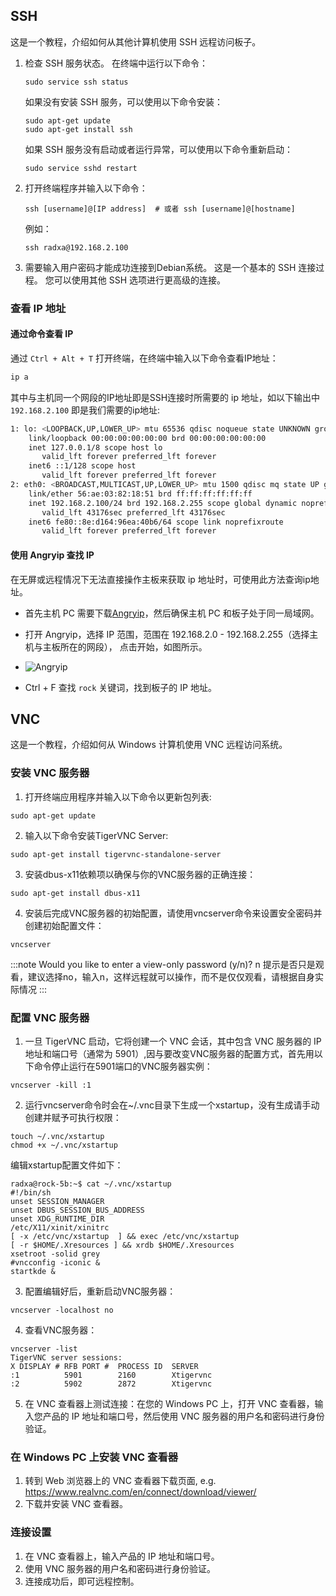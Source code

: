 ## SSH

这是一个教程，介绍如何从其他计算机使用 SSH 远程访问板子。

1.  检查 SSH 服务状态。 在终端中运行以下命令：

        sudo service ssh status

    如果没有安装 SSH 服务，可以使用以下命令安装：

        sudo apt-get update
        sudo apt-get install ssh

    如果 SSH 服务没有启动或者运行异常，可以使用以下命令重新启动：

        sudo service sshd restart

2.  打开终端程序并输入以下命令：

        ssh [username]@[IP address]  # 或者 ssh [username]@[hostname]

    例如：

        ssh radxa@192.168.2.100

3.  需要输入用户密码才能成功连接到Debian系统。
    这是一个基本的 SSH 连接过程。 您可以使用其他 SSH 选项进行更高级的连接。

### 查看 IP 地址

#### 通过命令查看 IP

通过 `Ctrl + Alt + T` 打开终端，在终端中输入以下命令查看IP地址：

```bash
ip a
```

其中与主机同一个网段的IP地址即是SSH连接时所需要的 ip 地址，如以下输出中 `192.168.2.100` 即是我们需要的ip地址:

```bash
1: lo: <LOOPBACK,UP,LOWER_UP> mtu 65536 qdisc noqueue state UNKNOWN group default qlen 1000
    link/loopback 00:00:00:00:00:00 brd 00:00:00:00:00:00
    inet 127.0.0.1/8 scope host lo
       valid_lft forever preferred_lft forever
    inet6 ::1/128 scope host
       valid_lft forever preferred_lft forever
2: eth0: <BROADCAST,MULTICAST,UP,LOWER_UP> mtu 1500 qdisc mq state UP group default qlen 1000
    link/ether 56:ae:03:82:18:51 brd ff:ff:ff:ff:ff:ff
    inet 192.168.2.100/24 brd 192.168.2.255 scope global dynamic noprefixroute eth0
       valid_lft 43176sec preferred_lft 43176sec
    inet6 fe80::8e:d164:96ea:40b6/64 scope link noprefixroute
       valid_lft forever preferred_lft forever
```

#### 使用 Angryip 查找 IP

在无屏或远程情况下无法直接操作主板来获取 ip 地址时，可使用此方法查询ip地址。

- 首先主机 PC 需要下载[Angryip](https://angryip.org/download/)，然后确保主机 PC 和板子处于同一局域网。

- 打开 Angryip，选择 IP 范围，范围在 192.168.2.0 - 192.168.2.255（选择主机与主板所在的网段）， 点击开始，如图所示。

- ![Angryip](/img/configuration/ssh-Angryip.webp)

- Ctrl + F 查找 `rock` 关键词，找到板子的 IP 地址。

## VNC

这是一个教程，介绍如何从 Windows 计算机使用 VNC 远程访问系统。

### 安装 VNC 服务器

1. 打开终端应用程序并输入以下命令以更新包列表:

```
sudo apt-get update
```

2. 输入以下命令安装TigerVNC Server:

```
sudo apt-get install tigervnc-standalone-server
```

3. 安装dbus-x11依赖项以确保与你的VNC服务器的正确连接：

```
sudo apt-get install dbus-x11
```

4. 安装后完成VNC服务器的初始配置，请使用vncserver命令来设置安全密码并创建初始配置文件：

```
vncserver
```

:::note
Would you like to enter a view-only password (y/n)? n 提示是否只是观看，建议选择no，输入n，这样远程就可以操作，而不是仅仅观看，请根据自身实际情况
:::

### 配置 VNC 服务器

1. 一旦 TigerVNC 启动，它将创建一个 VNC 会话，其中包含 VNC 服务器的 IP 地址和端口号（通常为 5901）,因与要改变VNC服务器的配置方式，首先用以下命令停止运行在5901端口的VNC服务器实例：

```
vncserver -kill :1
```

2. 运行vncserver命令时会在~/.vnc目录下生成一个xstartup，没有生成请手动创建并赋予可执行权限：

```
touch ~/.vnc/xstartup
chmod +x ~/.vnc/xstartup
```

编辑xstartup配置文件如下：

```
radxa@rock-5b:~$ cat ~/.vnc/xstartup
#!/bin/sh
unset SESSION_MANAGER
unset DBUS_SESSION_BUS_ADDRESS
unset XDG_RUNTIME_DIR
/etc/X11/xinit/xinitrc
[ -x /etc/vnc/xstartup  ] && exec /etc/vnc/xstartup
[ -r $HOME/.Xresources ] && xrdb $HOME/.Xresources
xsetroot -solid grey
#vncconfig -iconic &
startkde &
```

3. 配置编辑好后，重新启动VNC服务器：

```
vncserver -localhost no
```

4. 查看VNC服务器：

```
vncserver -list
TigerVNC server sessions:
X DISPLAY #	RFB PORT #	PROCESS ID	SERVER
:1         	5901      	2160      	Xtigervnc
:2         	5902      	2872      	Xtigervnc
```

5. 在 VNC 查看器上测试连接：在您的 Windows PC 上，打开 VNC 查看器，输入您产品的 IP 地址和端口号，然后使用 VNC 服务器的用户名和密码进行身份验证。

### 在 Windows PC 上安装 VNC 查看器

1. 转到 Web 浏览器上的 VNC 查看器下载页面, e.g. https://www.realvnc.com/en/connect/download/viewer/
2. 下载并安装 VNC 查看器。

### 连接设置

1. 在 VNC 查看器上，输入产品的 IP 地址和端口号。
2. 使用 VNC 服务器的用户名和密码进行身份验证。
3. 连接成功后，即可远程控制。
